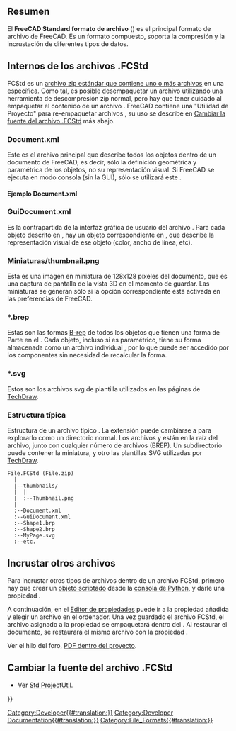 <languages/>
{{TOCright}}

<span id="Overview"></span>
==Resumen==

El '''FreeCAD Standard formato de archivo''' ({{FileName|.FCStd}}) es el principal formato de archivo de FreeCAD. Es un formato compuesto, soporta la compresión y la incrustación de diferentes tipos de datos.

<span id="Internals_of_.FCStd_files"></span>
== Internos de los archivos .FCStd ==

<div class="mw-translate-fuzzy">
FCStd es un [[#Contenido | archivo zip estándar que contiene uno o más archivos]] en una [[#estructura |específica]].  Como tal, es posible desempaquetar un archivo {{FileName|.FCStd}} utilizando una herramienta de descompresión zip normal, pero hay que tener cuidado al empaquetar el contenido de un archivo {{FileName|.FCStd}}.  FreeCAD contiene una "Utilidad de Proyecto" para re-empaquetar archivos {{FileName|.FCStd}}, su uso se describe en [[#Cambiar la fuente del archivo .FCStd|Cambiar la fuente del archivo .FCStd]] más abajo.
</div>

===Document.xml===

Este es el archivo principal {{FileName|.xml}} que describe todos los objetos dentro de un documento de FreeCAD, es decir, sólo la definición geométrica y paramétrica de los objetos, no su representación visual. Si FreeCAD se ejecuta en modo consola (sin la GUI), sólo se utilizará este {{FileName|Document.xml}}.

<span id="Example_Document.xml"></span>
==== Ejemplo Document.xml====

{{Code|lang=xml|code=
 <?xml version='1.0' encoding='utf-8'?>
 <!--
 FreeCAD Document, see http://free-cad.sourceforge.net for more informations...
 -->
 <Document SchemaVersion="4">
    <Properties Count="9">
       <Property name="Comment" type="App::PropertyString">
          <String value=""/>
       </Property>
       <Property name="Company" type="App::PropertyString">
          <String value=""/>
       </Property>
       <Property name="CreatedBy" type="App::PropertyString">
          <String value=""/>
       </Property>
       <Property name="CreationDate" type="App::PropertyString">
          <String value="Fri Jan 29 15:14:38 2010 "/>
       </Property>
       <Property name="FileName" type="App::PropertyString">
          <String value="/tmp/test.FCStd"/>
       </Property>
       <Property name="Id" type="App::PropertyString">
          <String value="201b746f-a1ed-4297-bf3d-65d5ec11abe0"/>
       </Property>
       <Property name="Label" type="App::PropertyString">
          <String value="names"/>
       </Property>
       <Property name="LastModifiedBy" type="App::PropertyString">
          <String value=""/>
       </Property>
       <Property name="LastModifiedDate" type="App::PropertyString">
          <String value="Fri Jan 29 15:15:21 2010 "/>
       </Property>
    </Properties>
    <Objects Count="2">
       <Object type="Mesh::Cube" name="Cube" />
       <Object type="Part::Box" name="Box" />
    </Objects>
    <ObjectData Count="2">
       <Object name="Cube">
          <Properties Count="7">
             <Property name="Height" type="App::PropertyFloatConstraint">
                <Float value="10"/>
             </Property>
             <Property name="Label" type="App::PropertyString">
                <String value="Cube"/>
             </Property>
             <Property name="Length" type="App::PropertyFloatConstraint">
                <Float value="10"/>
             </Property>
             <Property name="Mesh" type="Mesh::PropertyMeshKernel">
                <Mesh file="MeshKernel.bms"/>
             </Property>
             <Property name="Placement" type="App::PropertyPlacement">
                <PropertyPlacement Px="0" Py="0" Pz="0" Q0="0" Q1="0" Q2="0" Q3="1"/>
             </Property>
             <Property name="Pos" type="App::PropertyPlacementLink">
                <Link value=""/>
             </Property>
             <Property name="Width" type="App::PropertyFloatConstraint">
                <Float value="10"/>
             </Property>
          </Properties>
       </Object>
       <Object name="Box">
          <Properties Count="7">
             <Property name="Height" type="App::PropertyLength">
                <Float value="10"/>
             </Property>
             <Property name="Label" type="App::PropertyString">
                <String value="Box2"/>
             </Property>
             <Property name="Length" type="App::PropertyLength">
                <Float value="10"/>
             </Property>
             <Property name="Placement" type="App::PropertyPlacement">
                <PropertyPlacement Px="0" Py="0" Pz="0" Q0="0" Q1="0" Q2="0" Q3="1"/>
             </Property>
             <Property name="Pos" type="App::PropertyPlacementLink">
                <Link value=""/>
             </Property>
             <Property name="Shape" type="Part::PropertyPartShape">
                <Part file="PartShape.brp2"/>
             </Property>
             <Property name="Width" type="App::PropertyLength">
                <Float value="10"/>
             </Property>
          </Properties>
       </Object>
    </ObjectData>
 </Document>
}}

===GuiDocument.xml===

Es la contrapartida de la interfaz gráfica de usuario del archivo {{FileName|Document.xml}}. Para cada objeto descrito en {{FileName|Document.xml}}, hay un objeto correspondiente en {{FileName|GuiDocument.xml}}, que describe la representación visual de ese objeto (color, ancho de línea, etc).

<span id="Thumbnails/thumbnail.png"></span>
===Miniaturas/thumbnail.png===

Esta es una imagen en miniatura de 128x128 píxeles del documento, que es una captura de pantalla de la vista 3D en el momento de guardar. Las miniaturas se generan sólo si la opción correspondiente está activada en las preferencias de FreeCAD.

===*.brep===

Estas son las formas [[wikipedia:Boundary representation|B-rep]] de todos los objetos que tienen una forma de Parte en el {{FileName|Document.xml}}. Cada objeto, incluso si es paramétrico, tiene su forma almacenada como un archivo individual {{FileName|.brep}}, por lo que puede ser accedido por los componentes sin necesidad de recalcular la forma.

===*.svg===

Estos son los archivos svg de plantilla utilizados en las páginas de [[TechDraw_Workbench/es|TechDraw]].

<span id="Typical_structure"></span>
===Estructura típica===

Estructura de un archivo típico {{FileName|.FCStd}}. La extensión puede cambiarse a {{FileName|.zip}} para explorarlo como un directorio normal. Los archivos {{FileName|Document.xml}} y {{FileName|GuiDocument.xml}} están en la raíz del archivo, junto con cualquier número de archivos {{FileName|.brp}} (BREP). Un subdirectorio puede contener la miniatura, y otro las plantillas SVG utilizadas por [[TechDraw_Workbench/es|TechDraw]].

<!--DO NOT remove the <pre> </pre> tags. These are used to display the text exactly like this.-->
<pre>
File.FCStd (File.zip)
  |
  |--thumbnails/
  |  |
  |  :--Thumbnail.png
  |
  :--Document.xml
  :--GuiDocument.xml
  :--Shape1.brp
  :--Shape2.brp
  :--MyPage.svg
  :--etc.
</pre>

<span id="Embedding_other_files"></span>
== Incrustar otros archivos ==

Para incrustar otros tipos de archivos dentro de un archivo FCStd, primero hay que crear un [[Scripted_objects/es|objeto scriptado]] desde la [[Python_console/es|consola de Python]], y darle una propiedad {{incode|App::PropertyFileIncluded}}.

A continuación, en el [[Property_editor/es|Editor de propiedades]] puede ir a la propiedad añadida y elegir un archivo en el ordenador. Una vez guardado el archivo FCStd, el archivo asignado a la propiedad {{PropertyData|PropertyFileIncluded}} se empaquetará dentro del {{incode|.FCStd}}. Al restaurar el documento, se restaurará el mismo archivo con la propiedad {{PropertyData|PropertyFileIncluded}}.

{{Code|code=
custom_obj = App.ActiveDocument.addObject("App::FeaturePython", "CustomObject")
custom_obj.addProperty("App::PropertyFileIncluded", "AttachedFile")
}}

<div class="mw-translate-fuzzy">
Ver el hilo del foro, [https://forum.freecadweb.org/viewtopic.php?t=38201 PDF dentro del proyecto].
</div>

<span id="Change_the_source_of_the_file_.FCStd"></span>
==Cambiar la fuente del archivo .FCStd==

* Ver [[Std_ProjectUtil/es|Std ProjectUtil]].


{{Userdocnavi{{#translation:}}}}
[[Category:Developer{{#translation:}}]]
[[Category:Developer Documentation{{#translation:}}]]
[[Category:File_Formats{{#translation:}}]]
{{clear}}